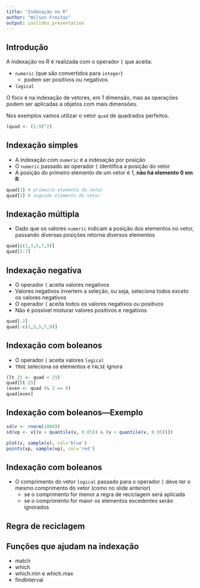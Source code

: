 ```yaml
---
title: "Indexação no R"
author: "Wilson Freitas"
output: ioslides_presentation
---
```


## Introdução

A indexação no R é realizada com o operador `[` que aceita:

- `numeric` (que são convertidos para `integer`)
    - podem ser positivos ou negativos
- `logical`

O foco é na indexação de vetores, em 1 dimensão, mas as operações podem ser aplicadas a objetos com mais dimensões.

Nos exemplos vamos utilizar o vetor `quad` de quadrados perfeitos.

```r
(quad <- (1:9)^2)
```


## Indexação simples

- A indexação com `numeric` é a indexação por posição
- O `numeric` passado ao operador `[` identifica a posição do vetor
- A posição do primeiro elemento de um vetor é 1, <span class="red">**não há elemento 0 em R**</span>

```r
quad[1] # primeiro elemento do vetor
quad[2] # segundo elemento do vetor
```


## Indexação múltipla

- Dado que os valores `numeric` indicam a posição dos elementos no vetor, passando diversas posições retorna diversos elementos

```r
quad[c(1,3,5,7,9)]
quad[3:7]
```

## Indexação negativa

- O operador `[` aceita valores negativos
- Valores negativos invertem a seleção, ou seja, seleciona todos exceto os valores negativos
- O operador `[` aceita todos os valores negativos ou positivos
- Não é possível misturar valores positivos e negativos

```r
quad[-2]
quad[-c(1,3,5,7,9)]
```


## Indexação com boleanos {.smaller}

- O operador `[` aceita valores `logical`
- `TRUE` seleciona os elementos e `FALSE` ignora

```r
(lt.25 <- quad < 25)
quad[lt.25]
(even <- quad %% 2 == 0)
quad[even]
```


## Indexação com boleanos—Exemplo {.smaller}

```r
sd(v <- rnorm(1000))
sd(vp <- v[(v > quantile(v, 0.05)) & (v < quantile(v, 0.95))])
```

```r
plot(v, sample(v), col='blue')
points(vp, sample(vp), col='red')
```


## Indexação com boleanos

- O comprimento do vetor `logical` passado para o operador `[` deve ter o mesmo comprimento do vetor (como no slide anterior)
    - se o comprimento for menor a regra de reciclagem será aplicada
    - se o comprimento for maior os elementos excedentes serão ignorados


## Regra de reciclagem

## Funções que ajudam na indexação

- match
- which
- which.min e which.max
- findInterval
